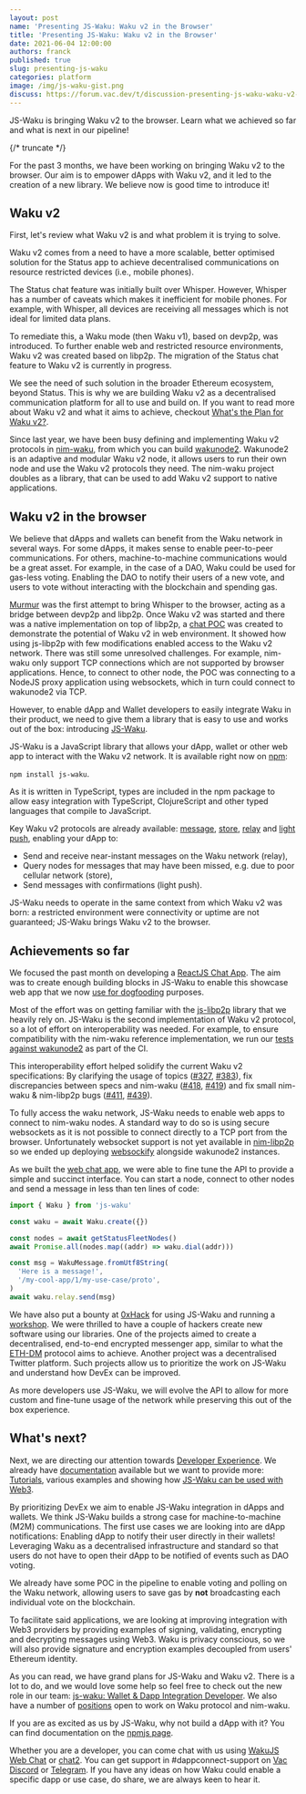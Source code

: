 ```yaml
---
layout: post
name: 'Presenting JS-Waku: Waku v2 in the Browser'
title: 'Presenting JS-Waku: Waku v2 in the Browser'
date: 2021-06-04 12:00:00
authors: franck
published: true
slug: presenting-js-waku
categories: platform
image: /img/js-waku-gist.png
discuss: https://forum.vac.dev/t/discussion-presenting-js-waku-waku-v2-in-the-browser/81
---
```


JS-Waku is bringing Waku v2 to the browser. Learn what we achieved so far and what is next in our pipeline!

{/* truncate */}

For the past 3 months, we have been working on bringing Waku v2 to the browser.
Our aim is to empower dApps with Waku v2, and it led to the creation of a new library.
We believe now is good time to introduce it!

## Waku v2

First, let's review what Waku v2 is and what problem it is trying to solve.

Waku v2 comes from a need to have a more scalable, better optimised solution for the Status app to achieve decentralised
communications on resource restricted devices (i.e., mobile phones).

The Status chat feature was initially built over Whisper.
However, Whisper has a number of caveats which makes it inefficient for mobile phones.
For example, with Whisper, all devices are receiving all messages which is not ideal for limited data plans.

To remediate this, a Waku mode (then Waku v1), based on devp2p, was introduced.
To further enable web and restricted resource environments, Waku v2 was created based on libp2p.
The migration of the Status chat feature to Waku v2 is currently in progress.

We see the need of such solution in the broader Ethereum ecosystem, beyond Status.
This is why we are building Waku v2 as a decentralised communication platform for all to use and build on.
If you want to read more about Waku v2 and what it aims to achieve,
checkout [What's the Plan for Waku v2?](/waku-v2-plan).

Since last year, we have been busy defining and implementing Waku v2 protocols in [nim-waku](https://github.com/status-im/nim-waku),
from which you can build [wakunode2](https://github.com/status-im/nim-waku#wakunode).
Wakunode2 is an adaptive and modular Waku v2 node,
it allows users to run their own node and use the Waku v2 protocols they need.
The nim-waku project doubles as a library, that can be used to add Waku v2 support to native applications.

## Waku v2 in the browser

We believe that dApps and wallets can benefit from the Waku network in several ways.
For some dApps, it makes sense to enable peer-to-peer communications.
For others, machine-to-machine communications would be a great asset.
For example, in the case of a DAO,
Waku could be used for gas-less voting.
Enabling the DAO to notify their users of a new vote,
and users to vote without interacting with the blockchain and spending gas.

[Murmur](https://github.com/status-im/murmur) was the first attempt to bring Whisper to the browser,
acting as a bridge between devp2p and libp2p.
Once Waku v2 was started and there was a native implementation on top of libp2p,
a [chat POC](https://github.com/vacp2p/waku-web-chat) was created to demonstrate the potential of Waku v2
in web environment.
It showed how using js-libp2p with few modifications enabled access to the Waku v2 network.
There was still some unresolved challenges.
For example, nim-waku only support TCP connections which are not supported by browser applications.
Hence, to connect to other node, the POC was connecting to a NodeJS proxy application using websockets,
which in turn could connect to wakunode2 via TCP.

However, to enable dApp and Wallet developers to easily integrate Waku in their product,
we need to give them a library that is easy to use and works out of the box:
introducing [JS-Waku](https://github.com/status-im/js-waku).

JS-Waku is a JavaScript library that allows your dApp, wallet or other web app to interact with the Waku v2 network.
It is available right now on [npm](https://www.npmjs.com/package/js-waku):

`npm install js-waku`.

As it is written in TypeScript, types are included in the npm package to allow easy integration with TypeScript, ClojureScript and other typed languages that compile to JavaScript.

Key Waku v2 protocols are already available:
[message](https://rfc.vac.dev/waku/standards/core/14/message), [store](https://rfc.vac.dev/waku/standards/core/13/store), [relay](https://rfc.vac.dev/waku/standards/core/11/relay) and [light push](https://rfc.vac.dev/waku/standards/core/19/lightpush),
enabling your dApp to:

- Send and receive near-instant messages on the Waku network (relay),
- Query nodes for messages that may have been missed, e.g. due to poor cellular network (store),
- Send messages with confirmations (light push).

JS-Waku needs to operate in the same context from which Waku v2 was born:
a restricted environment were connectivity or uptime are not guaranteed;
JS-Waku brings Waku v2 to the browser.

## Achievements so far

We focused the past month on developing a [ReactJS Chat App](https://status-im.github.io/js-waku/).
The aim was to create enough building blocks in JS-Waku to enable this showcase web app that
we now [use for dogfooding](https://github.com/status-im/nim-waku/issues/399) purposes.

Most of the effort was on getting familiar with the [js-libp2p](https://github.com/libp2p/js-libp2p) library
that we heavily rely on.
JS-Waku is the second implementation of Waku v2 protocol,
so a lot of effort on interoperability was needed.
For example, to ensure compatibility with the nim-waku reference implementation,
we run our [tests against wakunode2](https://github.com/status-im/js-waku/blob/90c90dea11dfd1277f530cf5d683fb92992fe141/src/lib/waku_relay/index.spec.ts#L137) as part of the CI.

This interoperability effort helped solidify the current Waku v2 specifications:
By clarifying the usage of topics
([#327](https://github.com/vacp2p/rfc/issues/327), [#383](https://github.com/vacp2p/rfc/pull/383)),
fix discrepancies between specs and nim-waku
([#418](https://github.com/status-im/nim-waku/issues/418), [#419](https://github.com/status-im/nim-waku/issues/419))
and fix small nim-waku & nim-libp2p bugs
([#411](https://github.com/status-im/nim-waku/issues/411), [#439](https://github.com/status-im/nim-waku/issues/439)).

To fully access the waku network, JS-Waku needs to enable web apps to connect to nim-waku nodes.
A standard way to do so is using secure websockets as it is not possible to connect directly to a TCP port from the browser.
Unfortunately websocket support is not yet available in [nim-libp2p](https://github.com/status-im/nim-libp2p/issues/407) so
we ended up deploying [websockify](https://github.com/novnc/websockify) alongside wakunode2 instances.

As we built the [web chat app](https://github.com/status-im/js-waku/tree/main/examples/web-chat),
we were able to fine tune the API to provide a simple and succinct interface.
You can start a node, connect to other nodes and send a message in less than ten lines of code:

```javascript
import { Waku } from 'js-waku'

const waku = await Waku.create({})

const nodes = await getStatusFleetNodes()
await Promise.all(nodes.map((addr) => waku.dial(addr)))

const msg = WakuMessage.fromUtf8String(
  'Here is a message!',
  '/my-cool-app/1/my-use-case/proto',
)
await waku.relay.send(msg)
```

We have also put a bounty at [0xHack](https://0xhack.dev/) for using JS-Waku
and running a [workshop](https://www.youtube.com/watch?v=l77j0VX75QE).
We were thrilled to have a couple of hackers create new software using our libraries.
One of the projects aimed to create a decentralised, end-to-end encrypted messenger app,
similar to what the [ETH-DM](https://rfc.vac.dev/waku/standards/application/20/toy-eth-pm) protocol aims to achieve.
Another project was a decentralised Twitter platform.
Such projects allow us to prioritize the work on JS-Waku and understand how DevEx can be improved.

As more developers use JS-Waku, we will evolve the API to allow for more custom and fine-tune usage of the network
while preserving this out of the box experience.

## What's next?

Next, we are directing our attention towards [Developer Experience](https://github.com/status-im/js-waku/issues/68).
We already have [documentation](https://www.npmjs.com/package/js-waku) available but we want to provide more:
[Tutorials](https://github.com/status-im/js-waku/issues/56), various examples
and showing how [JS-Waku can be used with Web3](https://github.com/status-im/js-waku/issues/72).

By prioritizing DevEx we aim to enable JS-Waku integration in dApps and wallets.
We think JS-Waku builds a strong case for machine-to-machine (M2M) communications.
The first use cases we are looking into are dApp notifications:
Enabling dApp to notify their user directly in their wallets!
Leveraging Waku as a decentralised infrastructure and standard so that users do not have to open their dApp to be notified
of events such as DAO voting.

We already have some POC in the pipeline to enable voting and polling on the Waku network,
allowing users to save gas by **not** broadcasting each individual vote on the blockchain.

To facilitate said applications, we are looking at improving integration with Web3 providers by providing examples
of signing, validating, encrypting and decrypting messages using Web3.
Waku is privacy conscious, so we will also provide signature and encryption examples decoupled from users' Ethereum identity.

As you can read, we have grand plans for JS-Waku and Waku v2.
There is a lot to do, and we would love some help so feel free to
check out the new role in our team:
[js-waku: Wallet & Dapp Integration Developer](https://status.im/our_team/jobs.html?gh_jid=3157894).
We also have a number of [positions](https://status.im/our_team/jobs.html) open to work on Waku protocol and nim-waku.

If you are as excited as us by JS-Waku, why not build a dApp with it?
You can find documentation on the [npmjs page](https://www.npmjs.com/package/js-waku).

Whether you are a developer, you can come chat with us using [WakuJS Web Chat](https://status-im.github.io/js-waku/)
or [chat2](https://github.com/status-im/nim-waku/blob/master/docs/tutorial/chat2.md).
You can get support in #dappconnect-support on [Vac Discord](https://discord.gg/j5pGbn7MHZ) or [Telegram](https://t.me/dappconnectsupport).
If you have any ideas on how Waku could enable a specific dapp or use case, do share, we are always keen to hear it.
